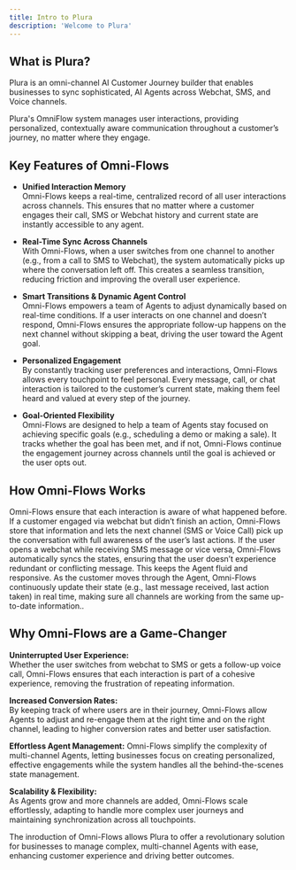 ```yaml
---
title: Intro to Plura
description: 'Welcome to Plura'
---
```


## **What is Plura?**

Plura is an omni-channel AI Customer Journey builder that enables businesses to sync sophisticated, AI Agents across Webchat, SMS, and Voice channels.

Plura's OmniFlow system manages user interactions, providing personalized, contextually aware communication throughout a customer’s journey, no matter where they engage.

## **Key Features of Omni-Flows**

- **Unified Interaction Memory**<br/>
Omni-Flows keeps a real-time, centralized record of all user interactions across channels. This ensures that no matter where a customer engages their call, SMS or Webchat history and current state are instantly accessible to any agent.

- **Real-Time Sync Across Channels**<br/>
With Omni-Flows, when a user switches from one channel to another (e.g., from a call to SMS to Webchat), the system automatically picks up where the conversation left off. This creates a seamless transition, reducing friction and improving the overall user experience.

- **Smart Transitions & Dynamic Agent Control**<br/>
Omni-Flows empowers a team of Agents to adjust dynamically based on real-time conditions. If a user interacts on one channel and doesn’t respond, Omni-Flows ensures the appropriate follow-up happens on the next channel without skipping a beat, driving the user toward the Agent goal.

- **Personalized Engagement**<br/>
By constantly tracking user preferences and interactions, Omni-Flows allows every touchpoint to feel personal. Every message, call, or chat interaction is tailored to the customer’s current state, making them feel heard and valued at every step of the journey.

- **Goal-Oriented Flexibility**<br/>
Omni-Flows are designed to help a team of Agents stay focused on achieving specific goals (e.g., scheduling a demo or making a sale). It tracks whether the goal has been met, and if not, Omni-Flows continue the engagement journey across channels until the goal is achieved or the user opts out.

## **How Omni-Flows Works**


<Steps>
  <Step title="Contexual Continuity">
Omni-Flows ensure that each interaction is aware of what happened before. If a customer engaged via webchat but didn’t finish an action, Omni-Flows store that information and lets the next channel (SMS or Voice Call) pick up the conversation with full awareness of the user’s last actions.
  </Step>
  <Step title="Cross-Channel Syncing">
If the user opens a webchat while receiving SMS message or vice versa, Omni-Flows automatically syncs the states, ensuring that the user doesn’t experience redundant or conflicting message. This keeps the Agent fluid and responsive.  
  </Step>
  <Step title="Dynamic Updates">
As the customer moves through the Agent, Omni-Flows continuously update their state (e.g., last message received, last action taken) in real time, making sure all channels are working from the same up-to-date information..
  </Step>
</Steps>

## **Why Omni-Flows are a Game-Changer**

**Uninterrupted User Experience:**<br/>
Whether the user switches from webchat to SMS or gets a follow-up voice call, Omni-Flows ensures that each interaction is part of a cohesive experience, removing the frustration of repeating information.

**Increased Conversion Rates:**<br/>
By keeping track of where users are in their journey, Omni-Flows allow Agents to adjust and re-engage them at the right time and on the right channel, leading to higher conversion rates and better user satisfaction.

**Effortless Agent Management:**
Omni-Flows simplify the complexity of multi-channel Agents, letting businesses focus on creating personalized, effective engagements while the system handles all the behind-the-scenes state management.

**Scalability & Flexibility:**<br/>
As Agents grow and more channels are added, Omni-Flows scale effortlessly, adapting to handle more complex user journeys and maintaining synchronization across all touchpoints.

The inroduction of Omni-Flows allows Plura to offer a revolutionary solution for businesses to manage complex, multi-channel Agents with ease, enhancing customer experience and driving better outcomes.